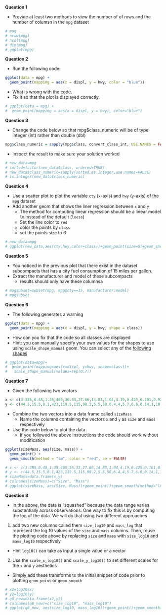 **Question 1**

* Provide at least two methods to view the number of of rows and the number of columsn in the `mpg` dataset

```{r}
# mpg
# nrow(mpg)
# ncol(mpg)
# dim(mpg)
# ggplot(mpg)
```

**Question 2**

* Run the following code:
```R
ggplot(data = mpg) + 
  geom_point(mapping = aes(x = displ, y = hwy, color = "blue"))
```
* What is wrong with the code. 
* Fix it so that the plot is displayed correctly.

```{r}
# ggplot(data = mpg) + 
#  geom_point(mapping = aes(x = displ, y = hwy), color="blue")

```

**Question 3**

* Change the code below so that mpg$class_numeric will be of type integer (int) rather than double (dbl)
```R
mpg$class_numeric = sapply(mpg$class, convert_class_int, USE.NAMES = FALSE)
```
* Inspect the result to make sure your solution worked

```{r}
# new_data=mpg
# sorted=factor(new_data$class, ordered=TRUE)
# new_data$class_numeric=sapply(sorted,as.integer,use.names=FALSE)
# is.integer(new_data$class_numeric)
```

**Question 4** 

* Use a scatter plot to plot the variable `cty` (`x`-axis) and `hwy` (`y`-axis) of the `mpg` dataset
* Add another geom that shows the liner regression between `x` and `y`
  * The method for computing linear regression should be a linear model `lm` instead of the default (`loess`)
  * Set the line color to `red`
  * color the points by `class` 
  * set the points size to 6

```{r}
# new_data=mpg
# ggplot(new_data,aes(cty,hwy,color=class))+geom_point(size=6)+geom_smooth(method="lm", color="red")
```

**Question 5** 

* You noticed in the previous plot that there exist in the dataset subcompacts that has a city fuel consumption of 15 miles per gallon.
* Extract the manufacturer and model of these subcompacts
  * results should only have these columnsa

```{r}
# mpgsubset=subset(mpg, mpg$cty==15, manufacturer:model)
# mpgsubset
```

**Question 6**

* The following generates a warning
```R
ggplot(data = mpg) + 
  geom_point(mapping = aes(x = displ, y = hwy, shape = class))
```

* How can you fix that the code so all classes are displayed
* Hint: you can manually specify your own values for the shapes to use using `scale_shape_manual` geom.  You can select any of the [following shapes](https://ggplot2.tidyverse.org/articles/ggplot2-specs_files/figure-html/unnamed-chunk-7-1.png)

```{r}
# ggplot(data=mpg)+
#  geom_point(mapping=aes(x=displ, y=hwy, shape=class))+
#   scale_shape_manual(values=rep(0:7))
```

**Question 7**

* Given the following two vectors

```R
x <- c(3.385,0.48,1.35,465,36.33,27.66,14.83,1.04,4.19,0.425,0.101,0.92,1,0.005,0.06,3.5,2,1.7,2547,0.023,187.1,521,0.785,10,3.3,0.2,1.41,529,207,85,0.75,62,6654,3.5,6.8,35,4.05,0.12,0.023,0.01,1.4,250,2.5,55.5,100,52.16,10.55,0.55,60,3.6,4.288,0.28,0.075,0.122,0.048,192,3,160,0.9,1.62,0.104,4.235)
y <- c(44.5,15.5,8.1,423,119.5,115,98.2,5.5,58,6.4,4,5.7,6.6,0.14,1,10.8,12.3,6.3,4603,0.3,419,655,3.5,115,25.6,5,17.5,680,406,325,12.3,1320,5712,3.9,179,56,17,1,0.4,0.25,12.5,490,12.1,175,157,440,179.5,2.4,81,21,39.2,1.9,1.2,3,0.33,180,25,169,2.6,11.4,2.5,50.4)
```
* Combine the two vectors into a data frame called `sizeMass`
  * Name the columns containing the vectors `x` and `y` as `size` and `mass` respectively 

* Use the code below to plot the data
  * If you followed the above instructions the code should work without modification

```R
ggplot(sizeMass, aes(size, mass)) +
  geom_point() +
  geom_smooth(method = "lm", color = "red", se = FALSE)

```  

```{r}
# x <- c(3.385,0.48,1.35,465,36.33,27.66,14.83,1.04,4.19,0.425,0.101,0.92,1,0.005,0.06,3.5,2,1.7,2547,0.023,187.1,521,0.785,10,3.3,0.2,1.41,529,207,85,0.75,62,6654,3.5,6.8,35,4.05,0.12,0.023,0.01,1.4,250,2.5,55.5,100,52.16,10.55,0.55,60,3.6,4.288,0.28,0.075,0.122,0.048,192,3,160,0.9,1.62,0.104,4.235)
# y <- c(44.5,15.5,8.1,423,119.5,115,98.2,5.5,58,6.4,4,5.7,6.6,0.14,1,10.8,12.3,6.3,4603,0.3,419,655,3.5,115,25.6,5,17.5,680,406,325,12.3,1320,5712,3.9,179,56,17,1,0.4,0.25,12.5,490,12.1,175,157,440,179.5,2.4,81,21,39.2,1.9,1.2,3,0.33,180,25,169,2.6,11.4,2.5,50.4)
# sizeMass=data.frame(x,y)
# colnames(sizeMass)=c("Size", "Mass")
# ggplot(sizeMass, aes(Size, Mass))+geom_point()+geom_smooth(method="lm", color="red", se=FALSE)
```

**Question 8** 

* In the above, the data is "squashed" because the data range varies substantially across observations. One way to fix this is by computing the log of the data. We will do that using two different approaches

1. add two new columns called them `size_log10` and `mass_log` that represent the log 10 values of the `size` and `mass` columns. Then, reuse the plotting code above by replacing `size` and `mass` with `size_log10` and `mass_log10` respectively
  * Hint `log10()` can take as input a single value or a vector

2. Use the `scale_x_log10()` and `scale_y_log10()` to set different scales for the `x` and `y` aesthetics
  * Simply add these transforms to the initial snippet of code prior to plotting `geom_point` or `geom_smooth`

```{r}
# x2=log10(x)
# y2=log10(y)
# q8_new=data.frame(x2,y2)
# colnames(q8_new)=c("size_log10", "mass_log10")
# ggplot(q8_new, aes(size_log10, mass_log10))+geom_point()+geom_smooth(method="lm", color="red", se=FALSE)

```

